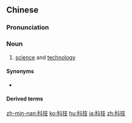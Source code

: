 ==Chinese==
{{zh-forms}}

===Pronunciation===
{{zh-pron
|m=kējì
|c=fo1 gei6
|h=pfs=khô-kî
|mn=qz:kher-ki/tw,xm,zz:kho-ki
|cat=n
}}

===Noun===
{{zh-noun}}

# [[science]] and [[technology]]
#: {{zh-x|科技 發燒友|tech-head}}

====Synonyms====
* {{zh-l|科學技術}}

====Derived terms====
{{zh-der|高科技|尖端科技|生物科技|科技戶|科技示範戶|科技食物|科技大學|信息科技|科技含量|科技扶貧|科技界|資訊科技}}

{{zh-cat|Intermediate}}

[[zh-min-nan:科技]]
[[ko:科技]]
[[hu:科技]]
[[ja:科技]]
[[zh:科技]]